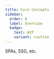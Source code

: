 ```yaml
---
title: Core Concepts
sidebar:
  order: 0
  label: Overview
  badge:
    text: WIP
    variant: caution
---
```



<Stub>

SPAs, SSG, etc.

</Stub>


<CardGrid>
	<LinkCard title="Tauri Architecture" href="/concepts/architecture" />
	<LinkCard
		title="Inter-Process Communication (IPC)"
		href="/concepts/inter-process-communication"
	/>
	<LinkCard title="Security" href="/security" />
	<LinkCard title="Process Model" href="/concepts/process-model" />
	<LinkCard title="App Size" href="/concepts/size" />
	<LinkCard title="Rendering" href="/concepts/rendering" />
</CardGrid>
